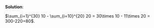 
\color{blue}

**Solution**:

 $\sum_{i=1}^{30} 10 - \sum_{i=10}^{20} 20 = 30\times 10 - 11\times 20 = 300-220=80$.

\color{black}
